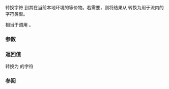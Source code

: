 {{cpp/io/basic_ios/title|widen}}
{{cpp/io/basic_ios/navbar}}
{{ddcl|
char_type widen( char c ) const;
}}

转换字符 {{c|c}} 到其在当前本地环境的等价物。若需要，则将结果从 {{c/core|char}} 转换为用于流内的字符类型。

相当于调用 {{c|std::use_facet&lt; std::ctype&lt;char_type&gt; &gt;(getloc()).widen(c)}}。

===参数===
{{par begin}}
{{par|c|要转换的字符}}
{{par end}}

===返回值===
转换为 {{tt|char_type}} 的字符

===参阅===
{{dsc begin}}
{{dsc inc|cpp/io/basic_ios/dsc narrow}}
{{dsc inc|cpp/locale/ctype/dsc do_widen}}
{{dsc inc|cpp/string/multibyte/dsc btowc}}
{{dsc end}}

{{langlinks|de|en|es|fr|it|ja|pt|ru}}